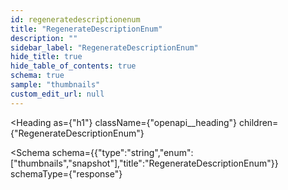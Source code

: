 ```yaml
---
id: regeneratedescriptionenum
title: "RegenerateDescriptionEnum"
description: ""
sidebar_label: "RegenerateDescriptionEnum"
hide_title: true
hide_table_of_contents: true
schema: true
sample: "thumbnails"
custom_edit_url: null
---
```



<Heading
  as={"h1"}
  className={"openapi__heading"}
  children={"RegenerateDescriptionEnum"}
>
</Heading>





<Schema
  schema={{"type":"string","enum":["thumbnails","snapshot"],"title":"RegenerateDescriptionEnum"}}
  schemaType={"response"}
>
  
</Schema>
            